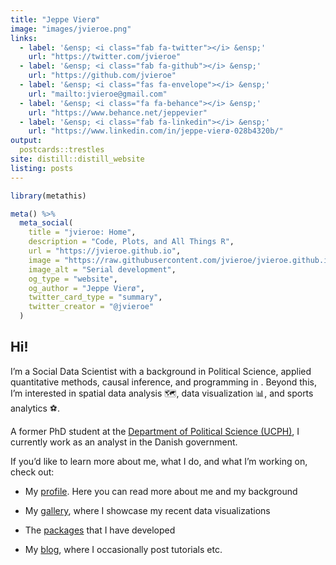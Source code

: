 ```yaml
---
title: "Jeppe Vierø"
image: "images/jvieroe.png"
links:
  - label: '&ensp; <i class="fab fa-twitter"></i> &ensp;'
    url: "https://twitter.com/jvieroe"
  - label: '&ensp; <i class="fab fa-github"></i> &ensp;'
    url: "https://github.com/jvieroe"
  - label: '&ensp; <i class="fas fa-envelope"></i> &ensp;'
    url: "mailto:jvieroe@gmail.com"
  - label: '&ensp; <i class="fa fa-behance"></i> &ensp;'
    url: "https://www.behance.net/jeppevier"
  - label: '&ensp; <i class="fab fa-linkedin"></i> &ensp;'
    url: "https://www.linkedin.com/in/jeppe-vierø-028b4320b/"
output:
  postcards::trestles
site: distill::distill_website
listing: posts
---
```


```r
library(metathis)

meta() %>%
  meta_social(
    title = "jvieroe: Home",
    description = "Code, Plots, and All Things R",
    url = "https://jvieroe.github.io",
    image = "https://raw.githubusercontent.com/jvieroe/jvieroe.github.io/main/images/sl_plot.png",
    image_alt = "Serial development",
    og_type = "website",
    og_author = "Jeppe Vierø",
    twitter_card_type = "summary",
    twitter_creator = "@jvieroe"
  )
```

## Hi! 
I'm a Social Data Scientist with a background in Political Science, applied quantitative methods, causal inference, and programming in <i class="fab fa-r-project"></i>. Beyond this, I'm interested in spatial data analysis 🗺️, data visualization &#128202;, and sports analytics &#9917;.


A former PhD student at the <a href="https://politicalscience.ku.dk" target="_blank">Department of Political Science (UCPH)</a>, I currently work as an analyst in the Danish government.


If you'd like to learn more about me, what I do, and what I'm working on, check out:

* My [profile](about.html). Here you can read more about me and my background

* My [gallery](gallery.html), where I showcase my recent data visualizations

* The [<i class="fab fa-r-project"></i> packages](rpackages.html) that I have developed

* My [blog](blog.html), where I occasionally post tutorials etc. 
